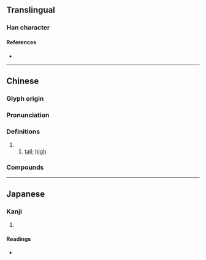 {{character info}}
==Translingual==

===Han character===
{{Han char|rn=46|rad=山|as=05|sn=8|four=22621|canj=UMNR|ids=⿱山可}}

====References====
* {{Han ref|kx=0309.020|dkj=07968|dj=0608.290|hdz=10765.200|uh=5CA2|ud=23714|bh=CC65|bd=52325}}

----

==Chinese==
{{zh-forms|alt=㞹}}

===Glyph origin===
{{Han etym}}
{{Han compound|山|可|c1=s|c2=p|t1=mountain|ls=psc}} 

===Pronunciation===
{{zh-pron
|m=kě
|m-s=
|c=ho2
|c-t=
|g=
|h=pfs=
|j=
|md=
|mn=
|mn-t=
|w=
|x=
|mc=y
|oc=y
|cat=a,pn
}}

===Definitions===
{{zh-hanzi}}

# {{uncertain|zh}}
## [[tall]]; [[high]]

===Compounds===
{{zh-der|岢嵐|岢峻|岢峨|岢峩:kě'é}}

----

==Japanese==

===Kanji===
{{ja-kanji|grade=|rs=山05}}

# {{rfdef|ja|sort=山05}}

====Readings====
* {{ja-readings
|on=か
}}